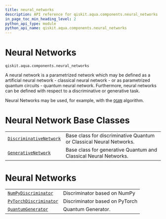 ```yaml
---
title: neural_networks
description: API reference for qiskit.aqua.components.neural_networks
in_page_toc_min_heading_level: 2
python_api_type: module
python_api_name: qiskit.aqua.components.neural_networks
---
```


<span id="module-qiskit.aqua.components.neural_networks" />

<span id="qiskit-aqua-components-neural-networks" />

<span id="neural-networks-qiskit-aqua-components-neural-networks" />

# Neural Networks

`qiskit.aqua.components.neural_networks`

A neural network is a parametrized network which may be defined as a artificial neural network - classical neural network - or as parametrized quantum circuits - quantum neural network. Furthermore, neural networks can be defined with respect to a discriminative or generative task.

Neural Networks may be used, for example, with the [`QGAN`](qiskit.aqua.algorithms.QGAN "qiskit.aqua.algorithms.QGAN") algorithm.

# Neural Network Base Classes

|                                                                                                                                                        |                                                                     |
| ------------------------------------------------------------------------------------------------------------------------------------------------------ | ------------------------------------------------------------------- |
| [`DiscriminativeNetwork`](qiskit.aqua.components.neural_networks.DiscriminativeNetwork "qiskit.aqua.components.neural_networks.DiscriminativeNetwork") | Base class for discriminative Quantum or Classical Neural Networks. |
| [`GenerativeNetwork`](qiskit.aqua.components.neural_networks.GenerativeNetwork "qiskit.aqua.components.neural_networks.GenerativeNetwork")             | Base class for generative Quantum and Classical Neural Networks.    |

# Neural Networks

|                                                                                                                                                     |                                |
| --------------------------------------------------------------------------------------------------------------------------------------------------- | ------------------------------ |
| [`NumPyDiscriminator`](qiskit.aqua.components.neural_networks.NumPyDiscriminator "qiskit.aqua.components.neural_networks.NumPyDiscriminator")       | Discriminator based on NumPy   |
| [`PyTorchDiscriminator`](qiskit.aqua.components.neural_networks.PyTorchDiscriminator "qiskit.aqua.components.neural_networks.PyTorchDiscriminator") | Discriminator based on PyTorch |
| [`QuantumGenerator`](qiskit.aqua.components.neural_networks.QuantumGenerator "qiskit.aqua.components.neural_networks.QuantumGenerator")             | Quantum Generator.             |


